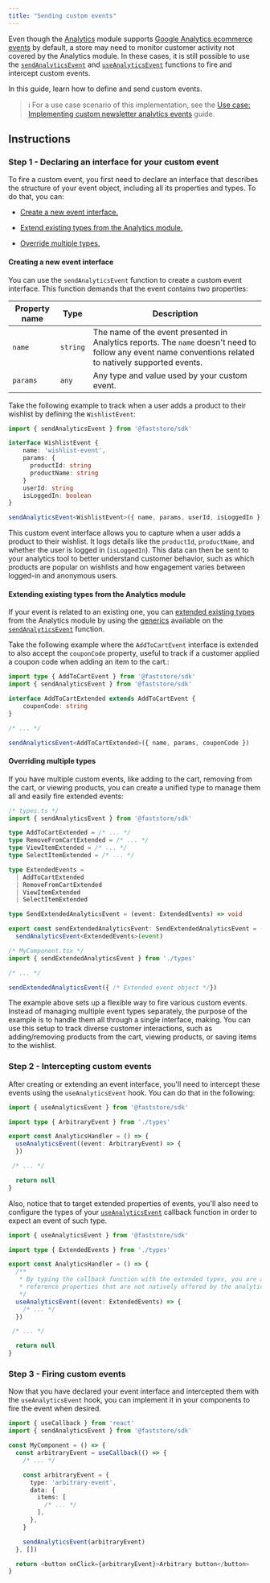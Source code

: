 ```yaml
---
title: "Sending custom events"
---
```


Even though the [Analytics](https://developers.vtex.com/docs/guides/faststore/analytics-overview) module supports [Google Analytics ecommerce events](https://support.google.com/analytics/answer/14434488?hl=en) by default, a store may need to monitor customer activity not covered by the Analytics module. In these cases, it is still possible to use the [`sendAnalyticsEvent`](https://developers.vtex.com/docs/guides/faststore/analytics-send-analytics-event) and [`useAnalyticsEvent`](https://developers.vtex.com/docs/guides/faststore/analytics-use-analytics-event) functions to fire and intercept custom events.

In this guide, learn how to define and send custom events.

> ℹ For a use case scenario of this implementation, see the [Use case: Implementing custom newsletter analytics events](https://docs.google.com/document/d/11ziaTwu4I-n_YcbDQi8Gavt5ss7hGqMXM393I7JsjCk/edit?tab=t.0) guide.

## Instructions

### Step 1 - Declaring an interface for your custom event

To fire a custom event, you first need to declare an interface that describes the structure of your event object, including all its properties and types. To do that, you can:

- [Create a new event interface.](#creating-a-new-event-interface)
  
- [Extend existing types from the Analytics module.](#extending-existing-types-from-the-analytics-module)
  
- [Override multiple types.](#overriding-multiple-types)

#### Creating a new event interface

You can use the `sendAnalyticsEvent` function to create a custom event interface. This function demands that the event contains two properties: 

| Property name | Type | Description |
| ------------------- |-------- |---------------- |
| `name`            | `string` | The name of the event presented in Analytics reports. The `name` doesn't need to follow any event name conventions related to natively supported events. |
| `params` | `any` | Any type and value used by your custom event. |

Take the following example to track when a user adds a product to their wishlist by defining the `WishlistEvent`:

```ts
import { sendAnalyticsEvent } from '@faststore/sdk'

interface WishlistEvent {
    name: 'wishlist-event',
    params: {
      productId: string
      productName: string
    }
    userId: string
    isLoggedIn: boolean
}

sendAnalyticsEvent<WishlistEvent>({ name, params, userId, isLoggedIn })
```

This custom event interface allows you to capture when a user adds a product to their wishlist. It logs details like the `productId`, `productName`, and whether the user is logged in (`isLoggedIn`). This data can then be sent to your analytics tool to better understand customer behavior, such as which products are popular on wishlists and how engagement varies between logged-in and anonymous users.
#### Extending existing types from the Analytics module

If your event is related to an existing one, you can [extended existing types](TBD) from the Analytics module by using the [generics](https://www.typescriptlang.org/docs/handbook/2/generics.html) available on the [`sendAnalyticsEvent`](https://developers.vtex.com/docs/guides/faststore/analytics-send-analytics-event) function.

Take the following example where the `AddToCartEvent` interface is extended to also accept the `couponCode` property, useful to track if a customer applied a coupon code when adding an item to the cart.:

```ts
import type { AddToCartEvent } from '@faststore/sdk'
import { sendAnalyticsEvent } from '@faststore/sdk'

interface AddToCartExtended extends AddToCartEvent {
    couponCode: string
}

/* ... */

sendAnalyticsEvent<AddToCartExtended>({ name, params, couponCode })
```

#### Overriding multiple types

If you have multiple custom events, like adding to the cart, removing from the cart, or viewing products, you can create a unified type to manage them all and easily fire extended events:

```ts
/* types.ts */
import { sendAnalyticsEvent } from '@faststore/sdk'

type AddToCartExtended = /* ... */
type RemoveFromCartExtended = /* ... */
type ViewItemExtended = /* ... */
type SelectItemExtended = /* ... */

type ExtendedEvents =
  | AddToCartExtended
  | RemoveFromCartExtended
  | ViewItemExtended
  | SelectItemExtended

type SendExtendedAnalyticsEvent = (event: ExtendedEvents) => void

export const sendExtendedAnalyticsEvent: SendExtendedAnalyticsEvent = (event) =>
  sendAnalyticsEvent<ExtendedEvents>(event)
```

```ts
/* MyComponent.tsx */
import { sendExtendedAnalyticsEvent } from './types'

/* ... */

sendExtendedAnalyticsEvent({ /* Extended event object */})
```
The example above sets up a flexible way to fire various custom events. Instead of managing multiple event types separately, the purpose of the example is to handle them all through a single interface, making. You can use this setup to track diverse customer interactions, such as adding/removing products from the cart, viewing products, or saving items to the wishlist.
### Step 2 - Intercepting custom events

After creating or extending an event interface, you'll need to intercept these events using the `useAnalyticsEvent` hook. You can do that in the following:

```ts
import { useAnalyticsEvent } from '@faststore/sdk'

import type { ArbitraryEvent } from './types'

export const AnalyticsHandler = () => {
  useAnalyticsEvent((event: ArbitraryEvent) => {
  })

 /* ... */

  return null
}
```

Also, notice that to target extended properties of events, you'll also need to configure the types of your [`useAnalyticsEvent`](/reference/sdk/analytics/useAnalyticsEvent) callback function in order to expect an event of such type.

```ts
import { useAnalyticsEvent } from '@faststore/sdk'

import type { ExtendedEvents } from './types'

export const AnalyticsHandler = () => {
  /**
   * By typing the callback function with the extended types, you are able to
   * reference properties that are not natively offered by the analytics module.
   */
  useAnalyticsEvent((event: ExtendedEvents) => {
    /* ... */
  })

 /* ... */

  return null
}
```

### Step 3 - Firing custom events

Now that you have declared your event interface and intercepted them with the `useAnalyticsEvent` hook, you can implement it in your components to fire the event when desired.

```ts
import { useCallback } from 'react'
import { sendAnalyticsEvent } from '@faststore/sdk'

const MyComponent = () => {
  const arbitraryEvent = useCallback(() => {
    /* ... */

    const arbitraryEvent = {
      type: 'arbitrary-event',
      data: {
        items: [
          /* ... */
        ],
      },
    }

    sendAnalyticsEvent(arbitraryEvent)
  }, [])

  return <button onClick={arbitraryEvent}>Arbitrary button</button>
}
```
